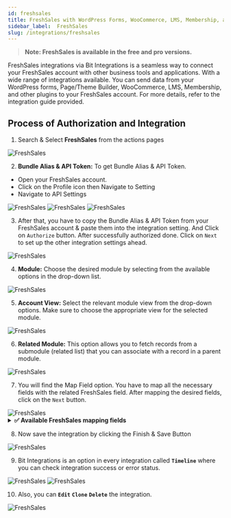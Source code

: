 ```yaml
---
id: freshsales
title: FreshSales with WordPress Forms, WooCommerce, LMS, Membership, and Other Plugins Integrations.
sidebar_label:  FreshSales
slug: /integrations/freshsales
---
```


> **Note: FreshSales is available in the free and pro versions.**

FreshSales integrations via Bit Integrations is a seamless way to connect your FreshSales account with other business tools and applications. With a wide range of integrations available. You can send data from your WordPress forms, Page/Theme Builder, WooCommerce, LMS, Membership, and other plugins to your FreshSales account. For more details, refer to the integration guide provided.

## Process of Authorization and Integration

1.	Search & Select **FreshSales** from the actions pages
 <Image src="actions/fresh-sales/select-freshsales" alt="FreshSales" w="1020" h="350" />

2. **Bundle Alias & API Token:** To get Bundle Alias & API Token.
-   Open your FreshSales account.
-   Click on the Profile icon then Navigate to Setting
-   Navigate to API Settings

 <Image src="actions/fresh-sales/alias-and-token" alt="FreshSales" w="1020" h="350" />
 <Image src="actions/fresh-sales/freshsales-setting" alt="FreshSales" w="1020" h="350" />
 <Image src="actions/fresh-sales/freshsales-api-ket-alias" alt="FreshSales" w="1020" h="350" />

3. After that, you have to copy the Bundle Alias & API Token from your FreshSales account & paste them into the integration setting. And Click on `Authorize` button. After successfully authorized done. Click on `Next` to set up the other integration settings ahead.
 <Image src="actions/fresh-sales/authorized" alt="FreshSales" w="1020" h="350" />

4.	**Module:** Choose the desired module by selecting from the available options in the drop-down list.
 <Image src="actions/fresh-sales/select-module" alt="FreshSales" w="1020" h="350" />

5.	**Account View:** Select the relevant module view from the drop-down options. Make sure to choose the appropriate view for the selected module.
 <Image src="actions/fresh-sales/select-account-view" alt="FreshSales" w="1020" h="350" />

6.	**Related Module:** This option allows you to fetch records from a submodule (related list) that you can associate with a record in a parent module.
 <Image src="actions/fresh-sales/select-account" alt="FreshSales" w="1020" h="350" />



7.	You will find the Map Field option. You have to map all the necessary fields with the related FreshSales field. After mapping the desired fields, click on the `Next` button.
 <Image src="actions/fresh-sales/field-mapping" alt="FreshSales" w="1020" h="350" />
<details>
      <summary>
       <b>✅ Available FreshSales mapping fields</b>
      </summary>
      <div>
         <ul>
            <li>Respective Module Default fields</li>
            <li>Module's Custom fields</li>
         </ul>
      </div>
</details>

8. Now save the integration by clicking the Finish & Save Button

 <Image src="actions/fresh-sales/finish-save" alt="FreshSales" w="1020" h="350" />

9. Bit Integrations is an option in every integration called **`Timeline`** where you can check integration success or error status.
 <Image src="actions/fresh-sales/timeline" alt="FreshSales" w="1020" h="350" />
 <Image src="actions/fresh-sales/integration-log" alt="FreshSales" w="1020" h="350" />

10. Also, you can **`Edit`** **`Clone`** **`Delete`** the integration.

 <Image src="actions/fresh-sales/edit-clone-delete" alt="FreshSales" w="1020" h="350" />


<Feedback/>